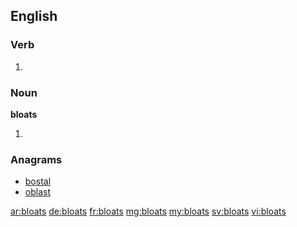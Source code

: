 ==English==

===Verb===
{{head|en}}

# {{en-third-person singular of|bloat}}

===Noun===
'''bloats'''
# {{plural of|bloat}}

===Anagrams===
* [[bostal#English|bostal]]
* [[oblast#English|oblast]]

[[ar:bloats]]
[[de:bloats]]
[[fr:bloats]]
[[mg:bloats]]
[[my:bloats]]
[[sv:bloats]]
[[vi:bloats]]